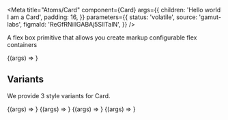 
<Meta
  title="Atoms/Card"
  component={Card}
  args={{
    children: 'Hello world I am a Card',
    padding: 16,
  }}
  parameters={{
    status: 'volatile',
    source: 'gamut-labs',
    figmaId: 'ReGfRNillGABAj5SlITalN',
  }}
/>

A flex box primitive that allows you create markup configurable flex containers

<Canvas>
  <Story name="Card">{(args) => <Card {...args} />}</Story>
</Canvas>

<PropsTable story="Card" />

## Variants

We provide 3 style variants for Card.

<Canvas>
  <Story name="White" args={{ variant: 'white' }}>
    {(args) => <Card {...args} />}
  </Story>
  <Story name="Yellow" args={{ variant: 'yellow' }}>
    {(args) => <Card {...args} />}
  </Story>
  <Story name="Navy" args={{ variant: 'navy' }}>
    {(args) => <Card {...args} />}
  </Story>
  <Story name="Hyper" args={{ variant: 'hyper' }}>
    {(args) => <Card {...args} />}
  </Story>
</Canvas>
